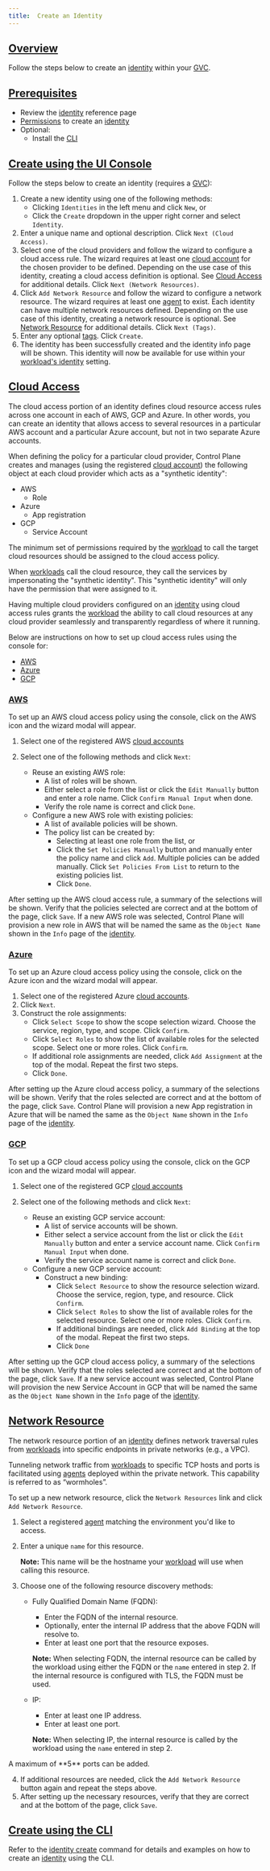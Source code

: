 ```yaml
---
title:  Create an Identity
---
```


## [Overview](#overview)

Follow the steps below to create an [identity](/api-reference/identity) within your [GVC](/api-reference/gvc).

## [Prerequisites](#prerequisites)

- Review the [identity](/api-reference/identity) reference page
- [Permissions](/api-reference/identity#permissions) to create an [identity](/api-reference/identity)
- Optional:
  - Install the [CLI](/api-reference/cli)

## [Create using the UI Console](#create-ui)

Follow the steps below to create an identity (requires a [GVC](/api-reference/gvc)):

1.  Create a new identity using one of the following methods:
    - Clicking `Identities` in the left menu and click `New`, or
    - Click the `Create` dropdown in the upper right corner and select `Identity`.
2.  Enter a unique name and optional description. Click `Next (Cloud Access)`.
3.  Select one of the cloud providers and follow the wizard to configure a cloud access rule. The wizard requires at least one
    [cloud account](/api-reference/cloudaccount) for the chosen provider to be defined. Depending on the use case of this identity, creating a cloud
    access definition is optional. See [Cloud Access](#cloud-access) for additional details. Click `Next (Network Resources)`.
4.  Click `Add Network Resource` and follow the wizard to configure a network resource. The wizard requires at least one [agent](/api-reference/agent)
    to exist. Each identity can have multiple network resources defined. Depending on the use case of this identity, creating a network
    resource is optional. See [Network Resource](#network-resource) for additional details. Click `Next (Tags)`.
5.  Enter any optional [tags](/api-reference/misc#tags). Click `Create`.
6.  The identity has been successfully created and the identity info page will be shown. This identity will now be available
    for use within your [workload's identity](/api-reference/workload#identity) setting.

## [Cloud Access](#cloud-access)

The cloud access portion of an identity defines cloud resource access rules across one account in each of
AWS, GCP and Azure. In other words, you can create an identity that allows access to several resources in a
particular AWS account and a particular Azure account, but not in two separate Azure accounts.

When defining the policy for a particular cloud provider, Control Plane creates and manages
(using the registered [cloud account](/api-reference/cloudaccount)) the following object at each cloud provider which acts as
a "synthetic identity":

- AWS
  - Role
- Azure
  - App registration
- GCP
  - Service Account

The minimum set of permissions required by the [workload](/api-reference/workload) to call the target cloud resources should be assigned to the cloud access policy.

When [workloads](/api-reference/workload) call the cloud resource, they call the services by impersonating the "synthetic identity".
This "synthetic identity" will only have the permission that were assigned to it.

Having multiple cloud providers configured on an [identity](/api-reference/identity) using cloud access rules grants the [workload](/api-reference/workload)
the ability to call cloud resources at any cloud provider seamlessly and transparently regardless of where it running.

Below are instructions on how to set up cloud access rules using the console for:

- [AWS](#cloud-access-aws)
- [Azure](#cloud-access-azure)
- [GCP](#cloud-access-gcp)

### [AWS](#cloud-access-aws)

To set up an AWS cloud access policy using the console, click on the AWS icon and the wizard modal will appear.

1. Select one of the registered AWS [cloud accounts](/api-reference/cloudaccount)
2. Select one of the following methods and click `Next`:

   - Reuse an existing AWS role:
     - A list of roles will be shown.
     - Either select a role from the list or click the `Edit Manually` button and enter a role name. Click `Confirm Manual Input` when done.
     - Verify the role name is correct and click `Done`.
   - Configure a new AWS role with existing policies:
     - A list of available policies will be shown.
     - The policy list can be created by:
       - Selecting at least one role from the list, or
       - Click the `Set Policies Manually` button and manually enter the policy name and click `Add`. Multiple policies can be added
         manually. Click `Set Policies From List` to return to the existing policies list.
       - Click `Done`.

After setting up the AWS cloud access rule, a summary of the selections will be shown. Verify that the policies selected are
correct and at the bottom of the page, click `Save`. If a new AWS role was selected, Control Plane will provision a new role in AWS
that will be named the same as the `Object Name` shown in the `Info` page of the [identity](/api-reference/identity).

### [Azure](#cloud-access-azure)

To set up an Azure cloud access policy using the console, click on the Azure icon and the wizard modal will appear.

1. Select one of the registered Azure [cloud accounts](/api-reference/cloudaccount).
2. Click `Next`.
3. Construct the role assignments:
   - Click `Select Scope` to show the scope selection wizard. Choose the service, region, type, and scope. Click `Confirm`.
   - Click `Select Roles` to show the list of available roles for the selected scope. Select one or more roles. Click `Confirm`.
   - If additional role assignments are needed, click `Add Assignment` at the top of the modal. Repeat the first two steps.
   - Click `Done`.

After setting up the Azure cloud access policy, a summary of the selections will be shown. Verify that the roles selected are correct and
at the bottom of the page, click `Save`. Control Plane will provision a new App registration in Azure that will be named the same as
the `Object Name` shown in the `Info` page of the [identity](/api-reference/identity).

### [GCP](#cloud-access-gcp)

To set up a GCP cloud access policy using the console, click on the GCP icon and the wizard modal will appear.

1. Select one of the registered GCP [cloud accounts](/api-reference/cloudaccount)
2. Select one of the following methods and click `Next`:

   - Reuse an existing GCP service account:
     - A list of service accounts will be shown.
     - Either select a service account from the list or click the `Edit Manually` button and enter a service account name. Click `Confirm Manual Input` when done.
     - Verify the service account name is correct and click `Done`.
   - Configure a new GCP service account:
     - Construct a new binding:
       - Click `Select Resource` to show the resource selection wizard. Choose the service, region, type, and resource. Click `Confirm`.
       - Click `Select Roles` to show the list of available roles for the selected resource. Select one or more roles. Click `Confirm`.
       - If additional bindings are needed, click `Add Binding` at the top of the modal. Repeat the first two steps.
       - Click `Done`

After setting up the GCP cloud access policy, a summary of the selections will be shown. Verify that the roles selected are correct and
at the bottom of the page, click `Save`. If a new service account was selected, Control Plane will provision the new Service Account in GCP
that will be named the same as the `Object Name` shown in the `Info` page of the [identity](/api-reference/identity).

## [Network Resource](#network-resource)

The network resource portion of an [identity](/api-reference/identity) defines network traversal rules from
[workloads](/api-reference/workload) into specific endpoints in private networks (e.g., a VPC).

Tunneling network traffic from [workloads](/api-reference/workload) to specific TCP hosts and ports is facilitated using
[agents](/api-reference/agent) deployed within the private network. This capability is referred to as “wormholes”.

To set up a new network resource, click the `Network Resources` link and click `Add Network Resource`.

1. Select a registered [agent](/api-reference/agent) matching the environment you'd like to access.
2. Enter a unique `name` for this resource.

   **Note:** This name will be the hostname your [workload](/api-reference/workload) will use when calling this resource.

3. Choose one of the following resource discovery methods:

   - Fully Qualified Domain Name (FQDN):

     - Enter the FQDN of the internal resource.
     - Optionally, enter the internal IP address that the above FQDN will resolve to.
     - Enter at least one port that the resource exposes.

     **Note:** When selecting FQDN, the internal resource can be called by the workload using either the FQDN or the `name` entered in step 2.
     If the internal resource is configured with TLS, the FQDN must be used.

   - IP:

     - Enter at least one IP address.
     - Enter at least one port.

     **Note:** When selecting IP, the internal resource is called by the workload using the `name` entered in step 2.

<Info>
A maximum of **5** ports can be added.
</Info>

4. If additional resources are needed, click the `Add Network Resource` button again and repeat the steps above.
5. After setting up the necessary resources, verify that they are correct and at the bottom of the page, click `Save`.

## [Create using the CLI](#create-cli)

Refer to the [identity create](/api-reference/cli#identity-create) command for details and examples on how to create an [identity](/api-reference/identity) using the CLI.

